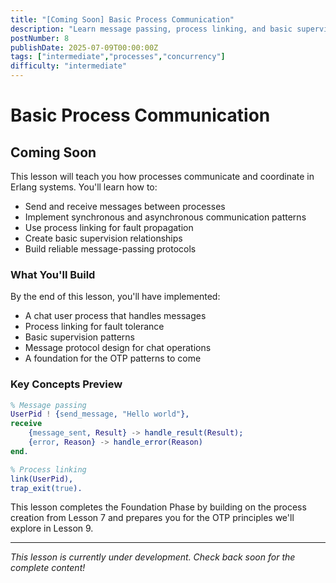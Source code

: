 ```yaml
---
title: "[Coming Soon] Basic Process Communication"
description: "Learn message passing, process linking, and basic supervision patterns to build reliable concurrent systems for your chat server"
postNumber: 8
publishDate: 2025-07-09T00:00:00Z
tags: ["intermediate","processes","concurrency"]
difficulty: "intermediate"
---
```


# Basic Process Communication

## Coming Soon

This lesson will teach you how processes communicate and coordinate in Erlang systems. You'll learn how to:

- Send and receive messages between processes
- Implement synchronous and asynchronous communication patterns
- Use process linking for fault propagation
- Create basic supervision relationships
- Build reliable message-passing protocols

### What You'll Build

By the end of this lesson, you'll have implemented:
- A chat user process that handles messages
- Process linking for fault tolerance
- Basic supervision patterns
- Message protocol design for chat operations
- A foundation for the OTP patterns to come

### Key Concepts Preview

```erlang
% Message passing
UserPid ! {send_message, "Hello world"},
receive
    {message_sent, Result} -> handle_result(Result);
    {error, Reason} -> handle_error(Reason)
end.

% Process linking
link(UserPid),
trap_exit(true).
```

This lesson completes the Foundation Phase by building on the process creation from Lesson 7 and prepares you for the OTP principles we'll explore in Lesson 9.

---

_This lesson is currently under development. Check back soon for the complete content!_